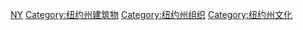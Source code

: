 [[Category:美国各州博物馆|NY]]
[[Category:纽约州建筑物|Category:纽约州建筑物]]
[[Category:纽约州组织|Category:纽约州组织]]
[[Category:纽约州文化|Category:纽约州文化]]